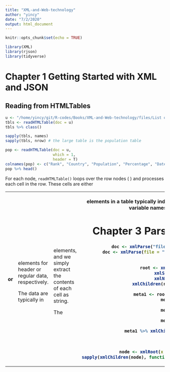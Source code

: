 ```yaml
---
title: "XML-and-Web-technology"
author: "yincy"
date: "7/2/2020"
output: html_document
---
```


```r
knitr::opts_chunk$set(echo = TRUE)
```

```r
library(XML)
library(rjson)
library(tidyverse)
```


# Chapter 1 Getting Started with XML and JSON  
## Reading from HTMLTables  
```r
u <- "/home/yincy/git/R-codes/Books/XML-and-Web-technology/files/List of countries and dependencies by population - Wikipedia.html"
tbls <- readHTMLTable(doc = u)
tbls %>% class()
```

```r
sapply(tbls, names)
sapply(tbls, nrow) # the large table is the population table
```

```r
pop <- readHTMLTable(doc = u, 
                     which = 1, 
                     header = T)
colnames(pop) <- c("Rank", "Country", "Population", "Percentage", "Date", "Source")
pop %>% head()
```


For each <table> node, `readHTMLTable()` loops over the row nodes (<tr>) and processes each cell in the row. These cells are either <th> or <td> elements for header or regular data, respectively.  

The data are typically in <td> elements, and we simply extract the contents of each cell as string.  

The <th> elements in a table typically indicate column header, and is used for variable names when appropriate.  


# Chapter 3 Parsing XML Content  
```r
doc <- xmlParse("files/sweat_metabolites.xml")
doc <- xmlParse(file = "files/sweat_metabolites.xml")
doc
```

```r
root <- xmlRoot(x = doc)
xmlSize(root)
xmlName(root)
xmlChildren(root) %>% length()
```

```r
meta1 <- root[["metabolite"]]
meta1[1]
```

```r
meta1[2]
```

```r
meta1[3]
```

```r
meta1 %>% xmlChildren() %>% length()
```


```r
root
```



```r
node <- xmlRoot(x = doc)[["metabolite"]]
sapply(xmlChildren(node), function(node) xmlValue(node[["status"]])) 
```






